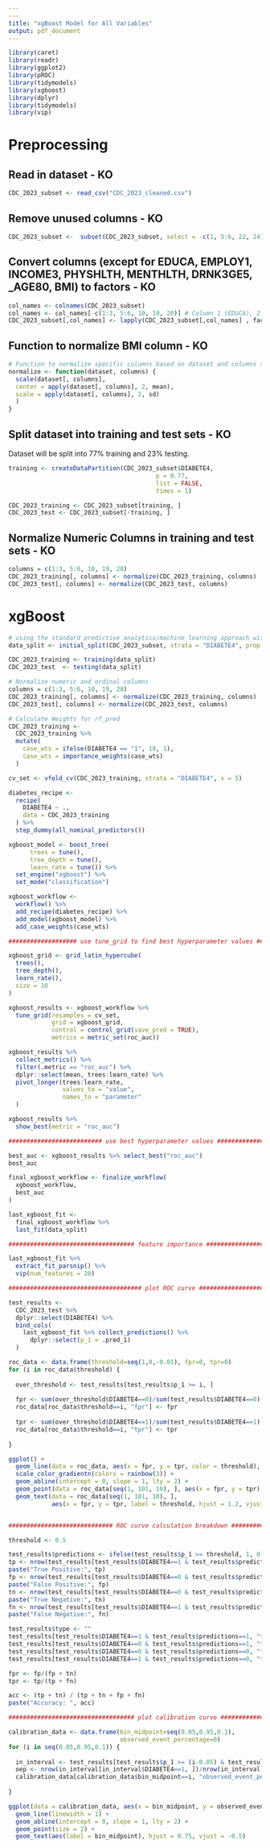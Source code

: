 ```yaml
---
---
title: "xgBoost Model for All Variables"
output: pdf_document
---
```


```r
library(caret)
library(readr)
library(ggplot2)
library(pROC)
library(tidymodels)
library(xgboost)
library(dplyr)
library(tidymodels) 
library(vip)
```

# Preprocessing

## Read in dataset - KO
```r
CDC_2023_subset <- read_csv("CDC_2023_cleaned.csv")
```

## Remove unused columns - KO
```r
CDC_2023_subset <-  subset(CDC_2023_subset, select = -c(1, 5:6, 22, 24) )
```

## Convert columns (except for EDUCA, EMPLOY1, INCOME3, PHYSHLTH, MENTHLTH, DRNK3GE5, _AGE80, BMI) to factors - KO
```r
col_names <- colnames(CDC_2023_subset)
col_names <- col_names[-c(1:3, 5:6, 10, 19, 20)] # Column 1 (EDUCA), 2 (EMPLOY1), 3 (INCOME3), 5 (PHYSHLTH), 6 (MENTHLTH), 10 (DRNK3GE5), 19 (_AGE80), 20 (BMI)
CDC_2023_subset[,col_names] <- lapply(CDC_2023_subset[,col_names] , factor)
```

## Function to normalize BMI column - KO
```r
# Function to normalize specific columns based on dataset and columns specified
normalize <- function(dataset, columns) {
  scale(dataset[, columns],
  center = apply(dataset[, columns], 2, mean),
  scale = apply(dataset[, columns], 2, sd)
  )
}
```

## Split dataset into training and test sets - KO
Dataset will be split into 77% training and 23% testing.
```r
training <- createDataPartition(CDC_2023_subset$DIABETE4,
                                         p = 0.77,
                                         list = FALSE,
                                         times = 1)

CDC_2023_training <- CDC_2023_subset[training, ]
CDC_2023_test <- CDC_2023_subset[-training, ]
```

## Normalize Numeric Columns in training and test sets - KO
```r
columns = c(1:3, 5:6, 10, 19, 20)
CDC_2023_training[, columns] <- normalize(CDC_2023_training, columns)
CDC_2023_test[, columns] <- normalize(CDC_2023_test, columns)
```

# xgBoost 
```r
# using the standard predictive analytics/machine learning approach with the tidymodels framework 
data_split <- initial_split(CDC_2023_subset, strata = "DIABETE4", prop = 0.77)

CDC_2023_training <- training(data_split)
CDC_2023_test  <- testing(data_split)

# Normalize numeric and ordinal columns
columns = c(1:3, 5:6, 10, 19, 20)
CDC_2023_training[, columns] <- normalize(CDC_2023_training, columns)
CDC_2023_test[, columns] <- normalize(CDC_2023_test, columns)

# Calculate Weights for rf_pred
CDC_2023_training <-
  CDC_2023_training %>% 
  mutate(
    case_wts = ifelse(DIABETE4 == "1", 18, 1),
    case_wts = importance_weights(case_wts)
  )

cv_set <- vfold_cv(CDC_2023_training, strata = "DIABETE4", v = 5)

diabetes_recipe <- 
  recipe(
    DIABETE4 ~ ., 
    data = CDC_2023_training
  ) %>%
  step_dummy(all_nominal_predictors()) 

xgboost_model <- boost_tree(
      trees = tune(),
      tree_depth = tune(),
      learn_rate = tune()) %>%
  set_engine("xgboost") %>%
  set_mode("classification")

xgboost_workflow <- 
  workflow() %>% 
  add_recipe(diabetes_recipe) %>%
  add_model(xgboost_model) %>%
  add_case_weights(case_wts)

################### use tune_grid to find best hyperparameter values #####################

xgboost_grid <- grid_latin_hypercube(
  trees(),
  tree_depth(),
  learn_rate(),
  size = 10
)

xgboost_results <- xgboost_workflow %>%
  tune_grid(resamples = cv_set,
            grid = xgboost_grid,
            control = control_grid(save_pred = TRUE),
            metrics = metric_set(roc_auc))

xgboost_results %>%
  collect_metrics() %>%
  filter(.metric == "roc_auc") %>%
  dplyr::select(mean, trees:learn_rate) %>%
  pivot_longer(trees:learn_rate,
               values_to = "value",
               names_to = "parameter"
  )

xgboost_results %>% 
  show_best(metric = "roc_auc")

########################## use best hyperparameter values ################################

best_auc <- xgboost_results %>% select_best("roc_auc")
best_auc

final_xgboost_workflow <- finalize_workflow(
  xgboost_workflow,
  best_auc
)

last_xgboost_fit <- 
  final_xgboost_workflow %>% 
  last_fit(data_split)

################################### feature importance ###################################

last_xgboost_fit %>% 
  extract_fit_parsnip() %>% 
  vip(num_features = 20)

##################################### plot ROC curve #####################################

test_results <-
  CDC_2023_test %>%
  dplyr::select(DIABETE4) %>%
  bind_cols(
    last_xgboost_fit %>% collect_predictions() %>%
      dplyr::select(p_1 = .pred_1)
  )

roc_data <- data.frame(threshold=seq(1,0,-0.01), fpr=0, tpr=0)
for (i in roc_data$threshold) {
  
  over_threshold <- test_results[test_results$p_1 >= i, ]
  
  fpr <- sum(over_threshold$DIABETE4==0)/sum(test_results$DIABETE4==0)
  roc_data[roc_data$threshold==i, "fpr"] <- fpr
  
  tpr <- sum(over_threshold$DIABETE4==1)/sum(test_results$DIABETE4==1)
  roc_data[roc_data$threshold==i, "tpr"] <- tpr
  
}

ggplot() +
  geom_line(data = roc_data, aes(x = fpr, y = tpr, color = threshold), linewidth = 2) +
  scale_color_gradientn(colors = rainbow(3)) +
  geom_abline(intercept = 0, slope = 1, lty = 2) +
  geom_point(data = roc_data[seq(1, 101, 10), ], aes(x = fpr, y = tpr)) +
  geom_text(data = roc_data[seq(1, 101, 10), ],
            aes(x = fpr, y = tpr, label = threshold, hjust = 1.2, vjust = -0.2))


############################# ROC curve calculation breakdown ############################

threshold <- 0.5

test_results$predictions <- ifelse(test_results$p_1 >= threshold, 1, 0)
tp <- nrow(test_results[test_results$DIABETE4==1 & test_results$predictions==1, ])
paste("True Positive:", tp)
fp <- nrow(test_results[test_results$DIABETE4==0 & test_results$predictions==1, ])
paste("False Positive:", fp)
tn <- nrow(test_results[test_results$DIABETE4==0 & test_results$predictions==0, ])
paste("True Negative:", tn)
fn <- nrow(test_results[test_results$DIABETE4==1 & test_results$predictions==0, ])
paste("False Negative:", fn)

test_results$type <- ""
test_results[test_results$DIABETE4==1 & test_results$predictions==1, "type"] <- "tp"
test_results[test_results$DIABETE4==0 & test_results$predictions==1, "type"] <- "fp"
test_results[test_results$DIABETE4==0 & test_results$predictions==0, "type"] <- "tn"
test_results[test_results$DIABETE4==1 & test_results$predictions==0, "type"] <- "fn"

fpr <- fp/(fp + tn)
tpr <- tp/(tp + fn)

acc <- (tp + tn) / (tp + tn + fp + fn)
paste("Accuracy: ", acc)

################################### plot calibration curve ###################################

calibration_data <- data.frame(bin_midpoint=seq(0.05,0.95,0.1),
                               observed_event_percentage=0)
for (i in seq(0.05,0.95,0.1)) {
  
  in_interval <- test_results[test_results$p_1 >= (i-0.05) & test_results$p_1 <= (i+0.05), ]
  oep <- nrow(in_interval[in_interval$DIABETE4==1, ])/nrow(in_interval)
  calibration_data[calibration_data$bin_midpoint==i, "observed_event_percentage"] <- oep
  
}

ggplot(data = calibration_data, aes(x = bin_midpoint, y = observed_event_percentage)) +
  geom_line(linewidth = 1) +
  geom_abline(intercept = 0, slope = 1, lty = 2) +
  geom_point(size = 2) +
  geom_text(aes(label = bin_midpoint), hjust = 0.75, vjust = -0.5)
```
